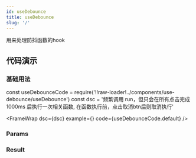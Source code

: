 ```yaml
---
id: useDebounce
title: useDebounce
slug: '/'
---
```


用来处理防抖函数的hook

## 代码演示
### 基础用法

const useDebounceCode = require('!!raw-loader!../components/use-debounce/useDebounce')
const dsc = '频繁调用 run，但只会在所有点击完成 1000ms 后执行一次相关函数, 在函数执行前，点击取消btn后则取消执行'

<FrameWrap dsc={dsc}
  example={<IuseDebounce />}
  code={useDebounceCode.default} />


### Params


<Table dataSource={dataParams} columns={paramsColumns} pagination={false} />

### Result


<Table dataSource={dataResult} columns={resultColumns} pagination={false} />


